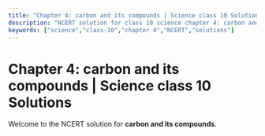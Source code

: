 ```yaml
---
title: "Chapter 4: carbon and its compounds | Science class 10 Solutions"
description: "NCERT solution for class 10 science chapter 4: carbon and its compounds."
keywords: ["science","class-10","chapter 4","NCERT","solutions"]
---
```


# Chapter 4: carbon and its compounds | Science class 10 Solutions

Welcome to the NCERT solution for **carbon and its compounds**.
